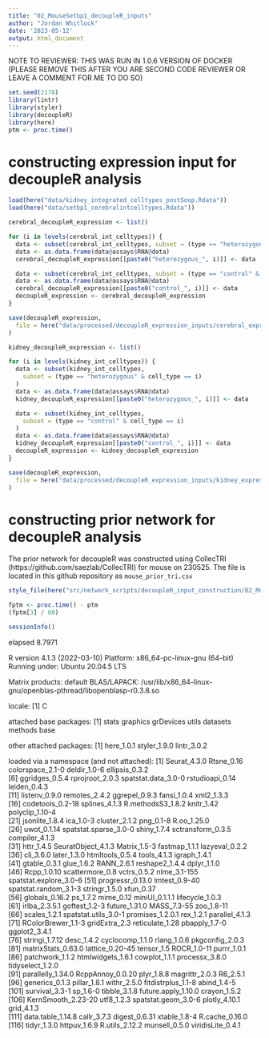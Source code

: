 ```yaml
---
title: "02_MouseSetbp1_decoupleR_inputs"
author: "Jordan Whitlock"
date: '2023-05-12'
output: html_document
---
```

NOTE TO REVIEWER: THIS WAS RUN IN 1.0.6 VERSION OF DOCKER (PLEASE REMOVE THIS AFTER YOU ARE SECOND CODE REVIEWER OR LEAVE A COMMENT FOR ME TO DO SO)

```r
set.seed(2178)
library(lintr)
library(styler)
library(decoupleR)
library(here)
ptm <- proc.time()
```

# constructing expression input for decoupleR analysis
```r
load(here("data/kidney_integrated_celltypes_postSoup.Rdata"))
load(here("data/setbp1_cerebralintcelltypes.Rdata"))
```

```r
cerebral_decoupleR_expression <- list()

for (i in levels(cerebral_int_celltypes)) {
  data <- subset(cerebral_int_celltypes, subset = (type == "heterozygous" & cell_type == i))
  data <- as.data.frame(data@assays$RNA@data)
  cerebral_decoupleR_expression[[paste0("heterozygous_", i)]] <- data

  data <- subset(cerebral_int_celltypes, subset = (type == "control" & cell_type == i))
  data <- as.data.frame(data@assays$RNA@data)
  cerebral_decoupleR_expression[[paste0("control_", i)]] <- data
  decoupleR_expression <- cerebral_decoupleR_expression
}

save(decoupleR_expression,
  file = here("data/processed/decoupleR_expression_inputs/cerebral_expression.Rdata")
)
```

```r
kidney_decoupleR_expression <- list()

for (i in levels(kidney_int_celltypes)) {
  data <- subset(kidney_int_celltypes,
    subset = (type == "heterozygous" & cell_type == i)
  )
  data <- as.data.frame(data@assays$RNA@data)
  kidney_decoupleR_expression[[paste0("heterozygous_", i)]] <- data

  data <- subset(kidney_int_celltypes,
    subset = (type == "control" & cell_type == i)
  )
  data <- as.data.frame(data@assays$RNA@data)
  kidney_decoupleR_expression[[paste0("control_", i)]] <- data
  decoupleR_expression <- kidney_decoupleR_expression
}

save(decoupleR_expression,
  file = here("data/processed/decoupleR_expression_inputs/kidney_expression.Rdata")
)
```

# constructing prior network for decoupleR analysis

The prior network for decoupleR was constructed using CollecTRI (https://github.com/saezlab/CollecTRI) for mouse on 230525. The file is located in this github repository as `mouse_prior_tri.csv`


```r
style_file(here("src/network_scripts/decoupleR_input_construction/02_MouseSetbp1_decoupleR_expression.Rmd"))

fptm <- proc.time() - ptm
(fptm[3] / 60)

sessionInfo()
```
elapsed 
 8.7971 
 
 R version 4.1.3 (2022-03-10)
Platform: x86_64-pc-linux-gnu (64-bit)
Running under: Ubuntu 20.04.5 LTS

Matrix products: default
BLAS/LAPACK: /usr/lib/x86_64-linux-gnu/openblas-pthread/libopenblasp-r0.3.8.so

locale:
[1] C

attached base packages:
[1] stats     graphics  grDevices utils     datasets  methods   base     

other attached packages:
[1] here_1.0.1   styler_1.9.0 lintr_3.0.2 

loaded via a namespace (and not attached):
  [1] Seurat_4.3.0           Rtsne_0.16             colorspace_2.1-0       deldir_1.0-6           ellipsis_0.3.2        
  [6] ggridges_0.5.4         rprojroot_2.0.3        spatstat.data_3.0-0    rstudioapi_0.14        leiden_0.4.3          
 [11] listenv_0.9.0          remotes_2.4.2          ggrepel_0.9.3          fansi_1.0.4            xml2_1.3.3            
 [16] codetools_0.2-18       splines_4.1.3          R.methodsS3_1.8.2      knitr_1.42             polyclip_1.10-4       
 [21] jsonlite_1.8.4         ica_1.0-3              cluster_2.1.2          png_0.1-8              R.oo_1.25.0           
 [26] uwot_0.1.14            spatstat.sparse_3.0-0  shiny_1.7.4            sctransform_0.3.5      compiler_4.1.3        
 [31] httr_1.4.5             SeuratObject_4.1.3     Matrix_1.5-3           fastmap_1.1.1          lazyeval_0.2.2        
 [36] cli_3.6.0              later_1.3.0            htmltools_0.5.4        tools_4.1.3            igraph_1.4.1          
 [41] gtable_0.3.1           glue_1.6.2             RANN_2.6.1             reshape2_1.4.4         dplyr_1.1.0           
 [46] Rcpp_1.0.10            scattermore_0.8        vctrs_0.5.2            nlme_3.1-155           spatstat.explore_3.0-6
 [51] progressr_0.13.0       lmtest_0.9-40          spatstat.random_3.1-3  stringr_1.5.0          xfun_0.37             
 [56] globals_0.16.2         ps_1.7.2               mime_0.12              miniUI_0.1.1.1         lifecycle_1.0.3       
 [61] irlba_2.3.5.1          goftest_1.2-3          future_1.31.0          MASS_7.3-55            zoo_1.8-11            
 [66] scales_1.2.1           spatstat.utils_3.0-1   promises_1.2.0.1       rex_1.2.1              parallel_4.1.3        
 [71] RColorBrewer_1.1-3     gridExtra_2.3          reticulate_1.28        pbapply_1.7-0          ggplot2_3.4.1         
 [76] stringi_1.7.12         desc_1.4.2             cyclocomp_1.1.0        rlang_1.0.6            pkgconfig_2.0.3       
 [81] matrixStats_0.63.0     lattice_0.20-45        tensor_1.5             ROCR_1.0-11            purrr_1.0.1           
 [86] patchwork_1.1.2        htmlwidgets_1.6.1      cowplot_1.1.1          processx_3.8.0         tidyselect_1.2.0      
 [91] parallelly_1.34.0      RcppAnnoy_0.0.20       plyr_1.8.8             magrittr_2.0.3         R6_2.5.1              
 [96] generics_0.1.3         pillar_1.8.1           withr_2.5.0            fitdistrplus_1.1-8     abind_1.4-5           
[101] survival_3.3-1         sp_1.6-0               tibble_3.1.8           future.apply_1.10.0    crayon_1.5.2          
[106] KernSmooth_2.23-20     utf8_1.2.3             spatstat.geom_3.0-6    plotly_4.10.1          grid_4.1.3            
[111] data.table_1.14.8      callr_3.7.3            digest_0.6.31          xtable_1.8-4           R.cache_0.16.0        
[116] tidyr_1.3.0            httpuv_1.6.9           R.utils_2.12.2         munsell_0.5.0          viridisLite_0.4.1  

